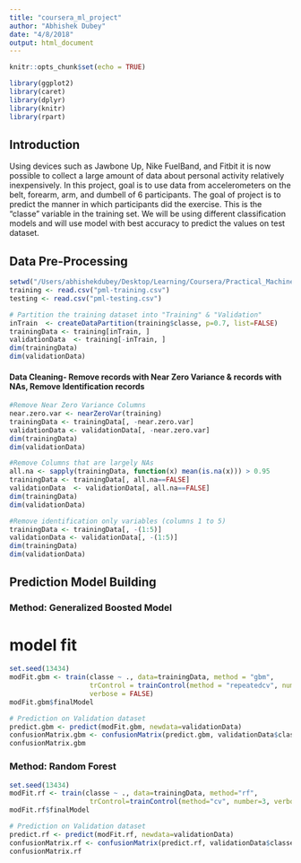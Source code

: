 ```yaml
---
title: "coursera_ml_project"
author: "Abhishek Dubey"
date: "4/8/2018"
output: html_document
---
```


```r
knitr::opts_chunk$set(echo = TRUE)
```

```r
library(ggplot2)
library(caret)
library(dplyr)
library(knitr)
library(rpart)
```
## Introduction

Using devices such as Jawbone Up, Nike FuelBand, and Fitbit it is now possible to collect a large amount of data about personal activity relatively inexpensively. In this project, goal is to use data from accelerometers on the belt, forearm, arm, and dumbell of 6 participants. The goal of project is to predict the manner in which participants did the exercise. This is the "classe" variable in the training set. We will be using different classification models and will use model with best accuracy to predict the values on test dataset.

## Data Pre-Processing
```r
setwd("/Users/abhishekdubey/Desktop/Learning/Coursera/Practical_Machine_Learning/coursera_ml_project")
training <- read.csv("pml-training.csv")
testing <- read.csv("pml-testing.csv")

# Partition the training dataset into "Training" & "Validation"
inTrain  <- createDataPartition(training$classe, p=0.7, list=FALSE)
trainingData <- training[inTrain, ]
validationData  <- training[-inTrain, ]
dim(trainingData)
dim(validationData)
```

#### Data Cleaning- Remove records with Near Zero Variance & records with NAs, Remove Identification records
```r
#Remove Near Zero Variance Columns
near.zero.var <- nearZeroVar(training)
trainingData <- trainingData[, -near.zero.var]
validationData <- validationData[, -near.zero.var]
dim(trainingData)
dim(validationData)

#Remove Columns that are largely NAs 
all.na <- sapply(trainingData, function(x) mean(is.na(x))) > 0.95
trainingData <- trainingData[, all.na==FALSE]
validationData  <- validationData[, all.na==FALSE]
dim(trainingData)
dim(validationData)

#Remove identification only variables (columns 1 to 5)
trainingData <- trainingData[, -(1:5)]
validationData <- validationData[, -(1:5)]
dim(trainingData)
dim(validationData)
```

## Prediction Model Building
### Method: Generalized Boosted Model
# model fit
```r
set.seed(13434)
modFit.gbm <- train(classe ~ ., data=trainingData, method = "gbm",
                    trControl = trainControl(method = "repeatedcv", number = 5, repeats = 1), 
                    verbose = FALSE)
modFit.gbm$finalModel

# Prediction on Validation dataset
predict.gbm <- predict(modFit.gbm, newdata=validationData)
confusionMatrix.gbm <- confusionMatrix(predict.gbm, validationData$classe)
confusionMatrix.gbm
```

### Method: Random Forest
```r
set.seed(13434)
modFit.rf <- train(classe ~ ., data=trainingData, method="rf",
                    trControl=trainControl(method="cv", number=3, verboseIter=FALSE))
modFit.rf$finalModel

# Prediction on Validation dataset
predict.rf <- predict(modFit.rf, newdata=validationData)
confusionMatrix.rf <- confusionMatrix(predict.rf, validationData$classe)
confusionMatrix.rf
```